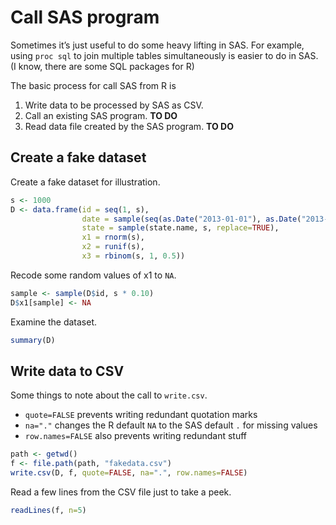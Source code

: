 # Call SAS program

Sometimes it's just useful to do some heavy lifting in SAS.
For example, using `proc sql` to join multiple tables simultaneously is easier to do in SAS.
(I know, there are some SQL packages for R)

The basic process for call SAS from R is

1. Write data to be processed by SAS as CSV.
2. Call an existing SAS program. **TO DO**
3. Read data file created by the SAS program. **TO DO**


## Create a fake dataset

Create a fake dataset for illustration.

```r
s <- 1000
D <- data.frame(id = seq(1, s),
	            date = sample(seq(as.Date("2013-01-01"), as.Date("2013-12-31"), 1), s, replace=TRUE),
	            state = sample(state.name, s, replace=TRUE),
	            x1 = rnorm(s),
	            x2 = runif(s),
	            x3 = rbinom(s, 1, 0.5))
```

Recode some random values of x1 to `NA`.

```r
sample <- sample(D$id, s * 0.10)
D$x1[sample] <- NA
```

Examine the dataset.

```r
summary(D)
```


## Write data to CSV

Some things to note about the call to `write.csv`.

* `quote=FALSE` prevents writing redundant quotation marks
* `na="."` changes the R default `NA` to the SAS default `.` for missing values
* `row.names=FALSE` also prevents writing redundant stuff

```r
path <- getwd()
f <- file.path(path, "fakedata.csv")
write.csv(D, f, quote=FALSE, na=".", row.names=FALSE)
```

Read a few lines from the CSV file just to take a peek.

```r
readLines(f, n=5)
```
